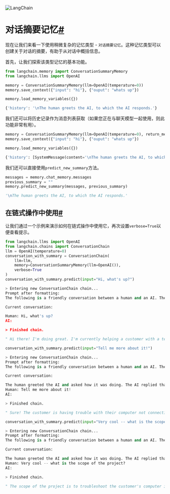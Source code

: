 

<Head>
  <script>
    {
      `(function() {
         var _hmt = _hmt || [];
(function() {
  var hm = document.createElement("script");
  hm.src = "https://hm.baidu.com/hm.js?e60fb290e204e04c5cb6f79b0ac1e697";
  var s = document.getElementsByTagName("script")[0]; 
  s.parentNode.insertBefore(hm, s);
})();
       })();`
    }
  </script>
</Head>

![LangChain](https://pica.zhimg.com/50/v2-56e8bbb52aa271012541c1fe1ceb11a2_r.gif)





对话摘要记忆[#](#conversationsummarymemory "此标题的永久链接")
================================================

现在让我们来看一下使用稍微复杂的记忆类型 - `对话摘要记忆`。这种记忆类型可以创建关于对话的摘要，有助于从对话中概括信息。

首先，让我们探索该类型记忆的基本功能。

```python
from langchain.memory import ConversationSummaryMemory
from langchain.llms import OpenAI

```

```python
memory = ConversationSummaryMemory(llm=OpenAI(temperature=0))
memory.save_context({"input": "hi"}, {"ouput": "whats up"})

```

```python
memory.load_memory_variables({})

```

```python
{'history': '\nThe human greets the AI, to which the AI responds.'}

```

我们还可以将历史记录作为消息列表获取（如果您正在与聊天模型一起使用，则此功能非常有用）。

```python
memory = ConversationSummaryMemory(llm=OpenAI(temperature=0), return_messages=True)
memory.save_context({"input": "hi"}, {"ouput": "whats up"})

```

```python
memory.load_memory_variables({})

```

```python
{'history': [SystemMessage(content='\nThe human greets the AI, to which the AI responds.', additional_kwargs={})]}

```

我们还可以直接使用`predict_new_summary`方法。

```python
messages = memory.chat_memory.messages
previous_summary = ""
memory.predict_new_summary(messages, previous_summary)

```

```python
'\nThe human greets the AI, to which the AI responds.'

```

在链式操作中使用[#](#using-in-a-chain "此标题的永久链接")
-----------------------------------------

让我们通过一个示例来演示如何在链式操作中使用它，再次设置`verbose=True`以便查看提示。

```python
from langchain.llms import OpenAI
from langchain.chains import ConversationChain
llm = OpenAI(temperature=0)
conversation_with_summary = ConversationChain(
    llm=llm, 
    memory=ConversationSummaryMemory(llm=OpenAI()),
    verbose=True
)
conversation_with_summary.predict(input="Hi, what's up?")

```

```python
> Entering new ConversationChain chain...
Prompt after formatting:
The following is a friendly conversation between a human and an AI. The AI is talkative and provides lots of specific details from its context. If the AI does not know the answer to a question, it truthfully says it does not know.

Current conversation:

Human: Hi, what's up?
AI:

> Finished chain.

```

```python
" Hi there! I'm doing great. I'm currently helping a customer with a technical issue. How about you?"

```

```python
conversation_with_summary.predict(input="Tell me more about it!")

```

```python
> Entering new ConversationChain chain...
Prompt after formatting:
The following is a friendly conversation between a human and an AI. The AI is talkative and provides lots of specific details from its context. If the AI does not know the answer to a question, it truthfully says it does not know.

Current conversation:

The human greeted the AI and asked how it was doing. The AI replied that it was doing great and was currently helping a customer with a technical issue.
Human: Tell me more about it!
AI:

> Finished chain.

```

```python
" Sure! The customer is having trouble with their computer not connecting to the internet. I'm helping them troubleshoot the issue and figure out what the problem is. So far, we've tried resetting the router and checking the network settings, but the issue still persists. We're currently looking into other possible solutions."

```

```python
conversation_with_summary.predict(input="Very cool -- what is the scope of the project?")

```

```python
> Entering new ConversationChain chain...
Prompt after formatting:
The following is a friendly conversation between a human and an AI. The AI is talkative and provides lots of specific details from its context. If the AI does not know the answer to a question, it truthfully says it does not know.

Current conversation:

The human greeted the AI and asked how it was doing. The AI replied that it was doing great and was currently helping a customer with a technical issue where their computer was not connecting to the internet. The AI was troubleshooting the issue and had already tried resetting the router and checking the network settings, but the issue still persisted and they were looking into other possible solutions.
Human: Very cool -- what is the scope of the project?
AI:

> Finished chain.

```

```python
" The scope of the project is to troubleshoot the customer's computer issue and find a solution that will allow them to connect to the internet. We are currently exploring different possibilities and have already tried resetting the router and checking the network settings, but the issue still persists."

```

